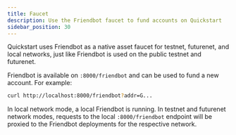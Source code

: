 ```yaml
---
title: Faucet
description: Use the Friendbot faucet to fund accounts on Quickstart
sidebar_position: 30
---
```


Quickstart uses Friendbot as a native asset faucet for testnet, futurenet, and local networks, just like Friendbot is used on the public testnet and futurenet.

Friendbot is available on `:8000/friendbot` and can be used to fund a new account. For example: 

```sh
curl http://localhost:8000/friendbot?addr=G... 
```

In local network mode, a local Friendbot is running. In testnet and futurenet network modes,  requests to the local `:8000/friendbot` endpoint will be proxied to the Friendbot deployments for the respective network.

